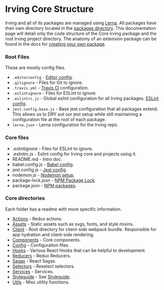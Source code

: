 <Meta title="Concepts|Irving Core Structure" />

# Irving Core Structure
Irving and all of its packages are managed using [Lerna](https://github.com/lerna/lerna). All packages have their own directory located in the [packages directory](https://github.com/alleyinteractive/irving/tree/main/packages). This documentation page will detail only the code structure of the Core irving package and the root Irving project directory. The anatomy of an extension package can be found in the docs for [creating your own package](?path=/docs/packages-creating-a-package--page).

### Root Files
These are mostly config files.
* `.editorconfig` - [Editor config](https://editorconfig.org).
* `.gitignore` - Files for Git to ignore.
* `.travis.yml` - [Travis CI](http://travis-ci.com) configuration.
* `.eslintignore` - Files for ESLint to ignore.
* `.eslintrc.js` - Global eslint configuration for all Irving packages. [ESLint config](https://eslint.org/docs/user-guide/configuring).
* `jest.config.base.js` - Base jest configuration that all packages extend. This allows us to DRY out our jest setup while still maintaining a configuration file at the root of each package.
* `lerna.json` - Lerna configuration for the Irving repo.

### Core files
* .eslintignore - Files for ESLint to ignore.
* .eslintrc.js - Eslint config for Irving core and projects using it.
* README.md - Intro doc.
* babel.config.js - [Babel config](https://babeljs.io).
* jest.config.js - [Jest config](https://jestjs.io).
* nodemon.js - [Nodemon setup](https://nodemon.io).
* package-lock.json - [NPM Package Lock](https://docs.npmjs.com/files/package-lock.json).
* package.json - [NPM packages](https://www.npmjs.com).

### Core directories
Each folder has a readme with more specific information.
* [Actions](https://github.com/alleyinteractive/irving/tree/main/packages/core/actions) - Redux actions.
* [Assets](https://github.com/alleyinteractive/irving/tree/main/packages/core/assets) - Static assets such as svgs, fonts, and style mixins.
* [Client](https://github.com/alleyinteractive/irving/tree/main/packages/core/client) - Root directory for client-side webpack bundle. Responsible for app hydration and client-side rendering.
* [Components](https://github.com/alleyinteractive/irving/tree/main/packages/core/components) - Core components.
* [Config](https://github.com/alleyinteractive/irving/tree/main/packages/core/config) - Configuration files.
* [Hooks](https://github.com/alleyinteractive/irving/tree/main/packages/core/hooks) - Various React Hooks that can be helpful to development.
* [Reducers](https://github.com/alleyinteractive/irving/tree/main/packages/core/reducers) - Redux Reducers.
* [Sagas](https://github.com/alleyinteractive/irving/tree/main/packages/core/sagas) - React Sagas.
* [Selectors](https://github.com/alleyinteractive/irving/tree/main/packages/core/selectors) - Reselect selectors.
* [Services](https://github.com/alleyinteractive/irving/tree/main/packages/core/services) - Services.
* [Styleguide](https://github.com/alleyinteractive/irving/tree/main/packages/core/styleguide) - See [Styleguide](?path=/docs/packages-styleguide--page).
* [Utils](https://github.com/alleyinteractive/irving/tree/main/packages/core/utils) - Misc utility functions.
